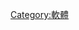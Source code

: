 {{noteTA
|G1=IT}}
{{Catnav|頁面分類|應用科學|電腦科學|軟體}}
{{commonscat|Application software}}
{{catmore}}
{{Category diffuse}}

[[Category:軟體|Category:軟體]]
